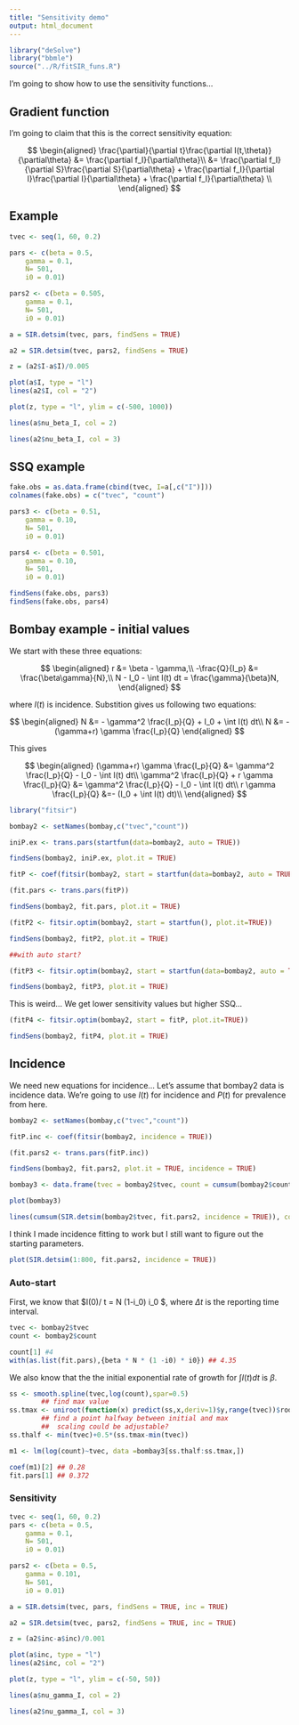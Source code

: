 ```yaml
---
title: "Sensitivity demo"
output: html_document
---
```


```r
library("deSolve")
library("bbmle")
source("../R/fitSIR_funs.R")
```

I'm going to show how to use the sensitivity functions...

## Gradient function

I'm going to claim that this is the correct sensitivity equation:

$$
\begin{aligned}
\frac{\partial}{\partial t}\frac{\partial I(t,\theta)}{\partial\theta} &= \frac{\partial f_I}{\partial\theta}\\
&= \frac{\partial f_I}{\partial S}\frac{\partial  S}{\partial\theta} + \frac{\partial f_I}{\partial I}\frac{\partial I}{\partial\theta} + \frac{\partial f_I}{\partial\theta} \\
\end{aligned}
$$

## Example 

```r
tvec <- seq(1, 60, 0.2)

pars <- c(beta = 0.5,
	gamma = 0.1,
	N= 501,
	i0 = 0.01)

pars2 <- c(beta = 0.505,
	gamma = 0.1,
	N= 501,
	i0 = 0.01)

a = SIR.detsim(tvec, pars, findSens = TRUE)

a2 = SIR.detsim(tvec, pars2, findSens = TRUE)

z = (a2$I-a$I)/0.005

plot(a$I, type = "l")
lines(a2$I, col = "2")

plot(z, type = "l", ylim = c(-500, 1000))

lines(a$nu_beta_I, col = 2)

lines(a2$nu_beta_I, col = 3)

```

## SSQ example

```r
fake.obs = as.data.frame(cbind(tvec, I=a[,c("I")]))
colnames(fake.obs) = c("tvec", "count")

pars3 <- c(beta = 0.51,
	gamma = 0.10,
	N= 501,
	i0 = 0.01)

pars4 <- c(beta = 0.501,
	gamma = 0.10,
	N= 501,
	i0 = 0.01)

findSens(fake.obs, pars3)
findSens(fake.obs, pars4)

```

## Bombay example - initial values

We start with these three equations:

$$
\begin{aligned}
r &= \beta - \gamma,\\
-\frac{Q}{I_p} &= \frac{\beta\gamma}{N},\\
N - I_0 - \int I(t) dt = \frac{\gamma}{\beta}N,
\end{aligned}
$$

where $I(t)$ is incidence. Substition gives us following two equations:

$$
\begin{aligned}
N &= - \gamma^2 \frac{I_p}{Q} + I_0 + \int I(t) dt\\
N &= - (\gamma+r) \gamma \frac{I_p}{Q}
\end{aligned}
$$

This gives

$$
\begin{aligned}
(\gamma+r) \gamma \frac{I_p}{Q} &= \gamma^2 \frac{I_p}{Q} - I_0 - \int I(t) dt\\
\gamma^2 \frac{I_p}{Q} + r \gamma \frac{I_p}{Q} &= \gamma^2 \frac{I_p}{Q} - I_0 - \int I(t) dt\\
r \gamma \frac{I_p}{Q} &=- (I_0 + \int I(t) dt)\\
\end{aligned}
$$

```r
library("fitsir")

bombay2 <- setNames(bombay,c("tvec","count"))

iniP.ex <- trans.pars(startfun(data=bombay2, auto = TRUE))

findSens(bombay2, iniP.ex, plot.it = TRUE)

fitP <- coef(fitsir(bombay2, start = startfun(data=bombay2, auto = TRUE)))

(fit.pars <- trans.pars(fitP))

findSens(bombay2, fit.pars, plot.it = TRUE)

```

```r
(fitP2 <- fitsir.optim(bombay2, start = startfun(), plot.it=TRUE))

findSens(bombay2, fitP2, plot.it = TRUE)

##with auto start?

(fitP3 <- fitsir.optim(bombay2, start = startfun(data=bombay2, auto = TRUE), plot.it=TRUE))

findSens(bombay2, fitP3, plot.it = TRUE)

```

This is weird... We get lower sensitivity values but higher SSQ...

```r

(fitP4 <- fitsir.optim(bombay2, start = fitP, plot.it=TRUE))

findSens(bombay2, fitP4, plot.it = TRUE)

```

## Incidence

We need new equations for incidence... Let's assume that bombay2 data is incidence data. We're going to use $I(t)$ for incidence and $P(t)$ for prevalence from here.

```r

bombay2 <- setNames(bombay,c("tvec","count"))

fitP.inc <- coef(fitsir(bombay2, incidence = TRUE))

(fit.pars2 <- trans.pars(fitP.inc))

findSens(bombay2, fit.pars2, plot.it = TRUE, incidence = TRUE)

bombay3 <- data.frame(tvec = bombay2$tvec, count = cumsum(bombay2$count))

plot(bombay3)

lines(cumsum(SIR.detsim(bombay2$tvec, fit.pars2, incidence = TRUE)), col = 2)
```

I think I made incidence fitting to work but I still want to figure out the starting parameters.

```r

plot(SIR.detsim(1:800, fit.pars2, incidence = TRUE))

```

### Auto-start

First, we know that $I(0)/ \Delta t = \beta N (1-i_0) i_0 $, where $\Delta t$ is the reporting time interval.
```r
tvec <- bombay2$tvec
count <- bombay2$count

count[1] #4
with(as.list(fit.pars),{beta * N * (1 -i0) * i0}) ## 4.35
```

We also know that the the initial exponential rate of growth for $\int I(t) dt$ is $\beta$.

```r

ss <- smooth.spline(tvec,log(count),spar=0.5)
		## find max value
ss.tmax <- uniroot(function(x) predict(ss,x,deriv=1)$y,range(tvec))$root
		## find a point halfway between initial and max
		##  scaling could be adjustable?
ss.thalf <- min(tvec)+0.5*(ss.tmax-min(tvec))

m1 <- lm(log(count)~tvec, data =bombay3[ss.thalf:ss.tmax,])

coef(m1)[2] ## 0.28
fit.pars[1] ## 0.372
```

### Sensitivity

```r
tvec <- seq(1, 60, 0.2)
pars <- c(beta = 0.5,
	gamma = 0.1,
	N= 501,
	i0 = 0.01)

pars2 <- c(beta = 0.5,
	gamma = 0.101,
	N= 501,
	i0 = 0.01)

a = SIR.detsim(tvec, pars, findSens = TRUE, inc = TRUE)

a2 = SIR.detsim(tvec, pars2, findSens = TRUE, inc = TRUE)

z = (a2$inc-a$inc)/0.001

plot(a$inc, type = "l")
lines(a2$inc, col = "2")

plot(z, type = "l", ylim = c(-50, 50))

lines(a$nu_gamma_I, col = 2)

lines(a2$nu_gamma_I, col = 3)
```

